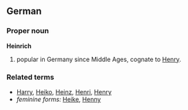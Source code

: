 ==German==

===Proper noun===
'''Heinrich'''

# {{given name|male||de:}} popular in Germany since Middle Ages, cognate to [[Henry]].

===Related terms===
*[[Harry#German|Harry]], [[Heiko]], [[Heinz]], [[Henri]], [[Henry#German|Henry]]
*''feminine forms:'' [[Heike]], [[Henny]]